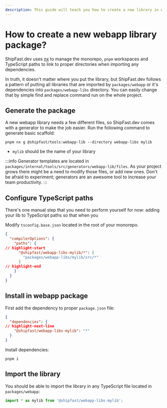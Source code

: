 ```yaml
---
description: This guide will teach you how to create a new library in webapp-libs directory and import it in webapp
---
```


# How to create a new webapp library package?

ShipFast.dev uses [nx](https://nx.dev/) to manage the monorepo, `pnpm` workspaces and TypeScript paths to link to
proper directories when importing any dependencies.

In truth, it doesn't matter where you put the library, but ShipFast.dev follows a pattern of putting all libraries
that are imported by `packages/webapp` or it's dependencies into `packages/webapp-libs` directory. You can easily change that by
simple find and replace command run on the whole project.

## Generate the package

A new webapp library needs a few different files, so ShipFast.dev comes with a generator to make the job easier.
Run the following command to generate basic scaffold:

```shell
pnpm nx g @shipfast/tools:webapp-lib --directory webapp-libs mylib
```

- `mylib` should be the name of your library

:::info
Generator templates are located in `packages/internal/tools/src/generators/webapp-lib/files`.
As your project grows there might be a need to modify those files, or add new ones. Don't be afraid to experiment;
generators are an awesome tool to increase your team productivity.
:::



## Configure TypeScript paths

There's one manual step that you need to perform yourself for now: adding your lib to TypeScript paths so that when you

Modify `tsconfig.base.json` located in the root of your monorepo.

```json title=tsconfig.base.json
{
  "compilerOptions": {
    "paths": {
// highlight-start
      "@shipfast/webapp-libs-mylib/*": [
        "packages/webapp-libs/mylib/src/*"
      ]
// highlight-end
    }
  }
}

```

## Install in webapp package

First add the dependency to proper `package.json` file:

```json title=packages/webapp/package.json
{
  "dependencies": {
// highlight-next-line
    "@shipfast/webapp-libs-mylib": "*"
  }
}
```

Install dependencies:

```shell
pnpm i
```

## Import the library

You should be able to import the library in any TypeScript file located in `packages/webapp`:
```ts
import * as mylib from '@shipfast/webapp-libs-mylib';
```